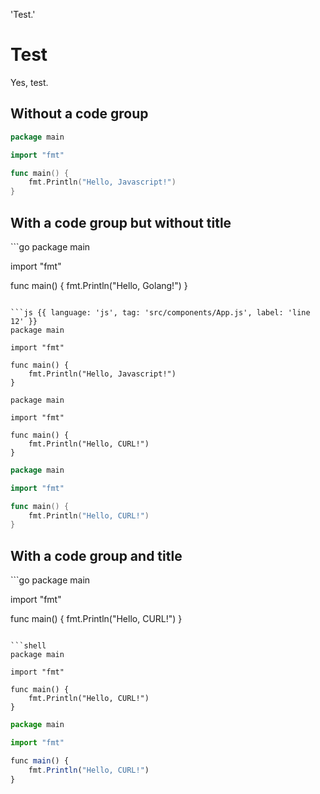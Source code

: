   'Test.'

# Test

Yes, test.

## Without a code group

```go {{ language: 'go' }}
package main

import "fmt"

func main() {
    fmt.Println("Hello, Javascript!")
}
```

## With a code group but without title

<CodeGroup>
```go
package main

import "fmt"

func main() {
    fmt.Println("Hello, Golang!")
}
```

```js {{ language: 'js', tag: 'src/components/App.js', label: 'line 12' }}
package main

import "fmt"

func main() {
    fmt.Println("Hello, Javascript!")
}
```

```shell
package main

import "fmt"

func main() {
    fmt.Println("Hello, CURL!")
}
```

```go {{ title: 'curl', language: 'shell' }}
package main

import "fmt"

func main() {
    fmt.Println("Hello, CURL!")
}
```
</CodeGroup>

## With a code group and title

<CodeGroup title="testing 123">
```go
package main

import "fmt"

func main() {
    fmt.Println("Hello, CURL!")
}
```

```shell
package main

import "fmt"

func main() {
    fmt.Println("Hello, CURL!")
}
```

```js
package main

import "fmt"

func main() {
    fmt.Println("Hello, CURL!")
}
```
</CodeGroup>
